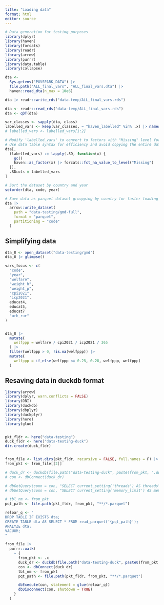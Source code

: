 ```yaml
---
title: "Loading data"
format: html
editor: source
---
```


```r
# Data generation for testing purposes
library(dplyr)
library(haven)
library(forcats)
library(readr)
library(arrow)
library(purrr)
library(data.table)
library(collapse)

```


```r
dta <-
  Sys.getenv("POVSPARK_DATA") |>
  file.path("ALL_final_vars", "ALL_final_vars.dta") |>
  haven::read_dta(n_max = 10e6)

dta |> readr::write_rds("data-temp/ALL_final_vars.rds")
```

```r
dta <- readr::read_rds("data-temp/ALL_final_vars.rds")
dta <- qDT(dta)

var_classes <- sapply(dta, class)
labelled_vars <- keep(var_classes, ~ "haven_labelled" %in% .x) |> names()
# labelled_vars <- labelled_vars[1:2]

# Modify 'labelled_vars' to convert to factors with "Missing" level for NAs
# Use data table syntax for efficiency and avoid copying the entire dataset multiple times
dta[,
  (labelled_vars) := lapply(.SD, function(x) {
    gc()
    haven::as_factor(x) |> forcats::fct_na_value_to_level("Missing")
  }),
  .SDcols = labelled_vars
]

# Sort the dataset by country and year
setorder(dta, code, year)

# Save data as parquet dataset groupping by country for faster loading
dta |>
  arrow::write_dataset(
    path = "data-testing/gmd-full",
    format = "parquet",
    partitioning = "code"
  )
```


## Simplifying data 

```r
dta_0 <- open_dataset("data-testing/gmd")
dta_0 |> glimpse()

vars_focus <- c(
  "code",
  "year",
  "welfare",
  "weight_h",
  "weight_p",
  "cpi2021",
  "icp2021",
  educat4,
  educat5,
  educat7
  "urb_rur"
)


dta_0 |>
  mutate(
    welfppp = welfare / cpi2021 / icp2021 / 365
  ) |>
  filter(welfppp > 0, !is.na(welfppp)) |> 
  mutate(
    welfppp = if_else(welfppp <= 0.28, 0.28, welfppp, welfppp)
  )
```


## Resaving data in duckdb format

```r
library(arrow)
library(dplyr, warn.conflicts = FALSE)
library(DBI)
library(duckdb)
library(dbplyr)
library(duckplyr)
library(here)
library(glue)


pkt_fldr <- here("data-testing")
duck_fldr <- here("data-testing-duck")
dir.create(duck_fldr)


from_file <- list.dirs(pkt_fldr, recursive = FALSE, full.names = F) |> sort()
from_pkt <- from_file[[2]]

# duck_dr <- duckdb(file.path("data-testing-duck", paste(from_pkt, ".duckdb")))
# con <- dbConnect(duck_dr)

# dbGetQuery(conn = con, "SELECT current_setting('threads') AS threads")
# dbGetQuery(conn = con, "SELECT current_setting('memory_limit') AS memlimit")

# tbl_nm <- from_pkt
pqt_path <- file.path(pkt_fldr, from_pkt, "**/*.parquet")

reloar_q <- "
DROP TABLE IF EXISTS dta;
CREATE TABLE dta AS SELECT * FROM read_parquet('{pqt_path}');
ANALYZE dta;
VACUUM;
"

from_file |>
  purrr::walk(
    ~ {
      from_pkt <- .x
      duck_dr <- duckdb(file.path("data-testing-duck", paste0(from_pkt, ".duckdb")))
      con <- dbConnect(duck_dr)
      tbl_nm <- from_pkt
      pqt_path <- file.path(pkt_fldr, from_pkt, "**/*.parquet")

      dbExecute(con, statement = glue(reloar_q))
      dbDisconnect(con, shutdown = TRUE)
    }
  )
```
